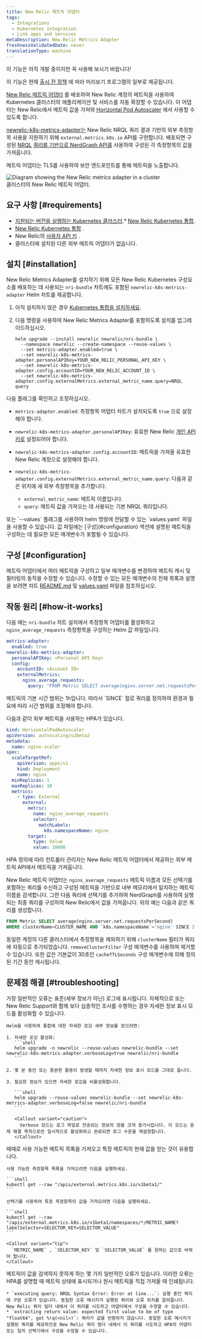 ```yaml
---
title: New Relic 메트릭 어댑터
tags:
  - Integrations
  - Kubernetes integration
  - Link apps and services
metaDescription: New Relic Metrics Adapter
freshnessValidatedDate: never
translationType: machine
---
```


<Callout title="시사">
  이 기능은 아직 개발 중이지만 꼭 사용해 보시기 바랍니다!

  이 기능은 현재 [출시 전 정책](/docs/licenses/license-information/referenced-policies/new-relic-pre-release-policy) 에 따라 미리보기 프로그램의 일부로 제공됩니다.
</Callout>

[New Relic 메트릭 어댑터](https://github.com/newrelic/newrelic-k8s-metrics-adapter) 를 배포하여 New Relic 계정의 메트릭을 사용하여 Kubernetes 클러스터의 애플리케이션 및 서비스를 자동 확장할 수 있습니다. 이 어댑터는 New Relic에서 메트릭 값을 가져와 [Horizontal Pod Autoscaler](https://kubernetes.io/docs/tasks/run-application/horizontal-pod-autoscale/) 에서 사용할 수 있도록 합니다.

[newrelic-k8s-metrics-adapter는](https://github.com/newrelic/newrelic-k8s-metrics-adapter) New Relic NRQL 쿼리 결과 기반의 외부 측정항목 사용을 지원하기 위해 `external.metrics.k8s.io` API를 구현합니다. 배포되면 구성된 [NRQL](/docs/query-your-data/nrql-new-relic-query-language/) [쿼리를 기반으로 NerdGraph API를](/docs/apis/nerdgraph/get-started/introduction-new-relic-nerdgraph/) 사용하여 구성된 각 측정항목의 값을 가져옵니다.

메트릭 어댑터는 TLS를 사용하여 보안 엔드포인트를 통해 메트릭을 노출합니다.

<img title="Diagram showing the newrelic metrics adapter in a cluster" alt="Diagram showing the New Relic metrics adapter in a cluster" src="/images/kubernetes_diagram_adapter-diagram.svg" />

<figcaption>
  클러스터의 New Relic 메트릭 어댑터.
</figcaption>

## 요구 사항 [#requirements]

* [지원되는 버전을 실행하는 Kubernetes 클러스터](/docs/kubernetes-pixie/kubernetes-integration/get-started/kubernetes-integration-compatibility-requirements).\* [New Relic Kubernetes 통합](/docs/integrations/kubernetes-integration/installation/kubernetes-integration-install-configure).
* [New Relic Kubernetes 통합](/docs/integrations/kubernetes-integration/installation/kubernetes-integration-install-configure) .
* New Relic의 [사용자 API 키](/docs/apis/intro-apis/new-relic-api-keys/#user-api-key) .
* 클러스터에 설치된 다른 외부 메트릭 어댑터가 없습니다.

## 설치 [#installation]

New Relic Metrics Adapter를 설치하기 위해 모든 New Relic Kubernetes 구성요소를 배포하는 데 사용되는 `nri-bundle` 차트에도 포함된 `newrelic-k8s-metrics-adapter` Helm 차트를 제공합니다.

1. 아직 설치하지 않은 경우 [Kubernetes 통합을 설치하세요](/install/kubernetes).

2. 다음 명령을 사용하여 New Relic Metrics Adapter를 포함하도록 설치를 업그레이드하십시오.

   ```shell
   helm upgrade --install newrelic newrelic/nri-bundle \
     --namespace newrelic --create-namespace --reuse-values \
     --set metrics-adapter.enabled=true \
     --set newrelic-k8s-metrics-adapter.personalAPIKey=YOUR_NEW_RELIC_PERSONAL_API_KEY \
     --set newrelic-k8s-metrics-adapter.config.accountID=YOUR_NEW_RELIC_ACCOUNT_ID \
     --set newrelic-k8s-metrics-adapter.config.externalMetrics.external_metric_name.query=NRQL query
   ```

다음 플래그를 확인하고 조정하십시오.

* `metrics-adapter.enabled`: 측정항목 어댑터 차트가 설치되도록 `true` 으로 설정해야 합니다.

* `newrelic-k8s-metrics-adapter.personalAPIKey`: 유효한 New Relic [개인 API 키로](/docs/apis/intro-apis/new-relic-api-keys/#user-api-key) 설정되어야 합니다.

* `newrelic-k8s-metrics-adapter.config.accountID`: 메트릭을 가져올 유효한 New Relic 계정으로 설정해야 합니다.

* `newrelic-k8s-metrics-adapter.config.externalMetrics.external_metric_name.query`: 다음과 같은 위치에 새 외부 측정항목을 추가합니다.

  * `external_metric_name`: 메트릭 이름입니다.
  * `query`: 메트릭 값을 가져오는 데 사용되는 기본 NRQL 쿼리입니다.

<Callout variant="tip">
  또는 `--values` 플래그를 사용하여 helm 명령에 전달할 수 있는 `values.yaml` 파일을 사용할 수 있습니다. 값 파일에는 [구성](#configuration) 섹션에 설명된 메트릭을 구성하는 데 필요한 모든 매개변수가 포함될 수 있습니다.
</Callout>

## 구성 [#configuration]

메트릭 어댑터에서 여러 메트릭을 구성하고 일부 매개변수를 변경하여 메트릭 캐시 및 필터링의 동작을 수정할 수 있습니다. 수정할 수 있는 모든 매개변수의 전체 목록과 설명을 보려면 차트 [README.md](https://github.com/newrelic/newrelic-k8s-metrics-adapter/blob/main/charts/newrelic-k8s-metrics-adapter/README.md) 및 [values.yaml](https://github.com/newrelic/newrelic-k8s-metrics-adapter/blob/main/charts/newrelic-k8s-metrics-adapter/values.yaml) 파일을 참조하십시오.

## 작동 원리 [#how-it-works]

다음 예는 `nri-bundle` 차트 설치에서 측정항목 어댑터를 활성화하고 `nginx_average_requests` 측정항목을 구성하는 Helm 값 파일입니다.

```yaml
metrics-adapter:
  enabled: true
newrelic-k8s-metrics-adapter:
  personalAPIKey: <Personal API Key>
  config:
    accountID: <Account ID>
    externalMetrics:
      nginx_average_requests:
        query: "FROM Metric SELECT average(nginx.server.net.requestsPerSecond) SINCE 2 MINUTES AGO"
```

<Callout variant="caution">
  메트릭의 기본 시간 범위는 1h입니다. 따라서 `SINCE` 절로 쿼리를 정의하여 환경과 필요에 따라 시간 범위를 조정해야 합니다.
</Callout>

다음과 같이 외부 메트릭을 사용하는 HPA가 있습니다.

```yaml
kind: HorizontalPodAutoscaler
apiVersion: autoscaling/v2beta2
metadata:
  name: nginx-scaler
spec:
  scaleTargetRef:
    apiVersion: apps/v1
    kind: Deployment
    name: nginx
  minReplicas: 1
  maxReplicas: 10
  metrics:
    - type: External
      external:
        metric:
          name: nginx_average_requests
          selector:
            matchLabels:
              k8s.namespaceName: nginx
        target:
          type: Value
          value: 10000
```

HPA 정의에 따라 컨트롤러 관리자는 New Relic 메트릭 어댑터에서 제공하는 외부 메트릭 API에서 메트릭을 가져옵니다.

New Relic 메트릭 어댑터는 `nginx_average_requests` 메트릭 이름과 모든 선택기를 포함하는 쿼리를 수신하고 구성된 메트릭을 기반으로 내부 메모리에서 일치하는 메트릭 이름을 검색합니다. 그런 다음 쿼리에 선택기를 추가하여 NerdGraph를 사용하여 실행되는 최종 쿼리를 구성하여 New Relic에서 값을 가져옵니다. 위의 예는 다음과 같은 쿼리를 생성합니다.

```sql
FROM Metric SELECT average(nginx.server.net.requestsPerSecond) 
WHERE clusterName=CLUSTER_NAME AND `k8s.namespaceName`='nginx' SINCE 2 MINUTES AGO
```

동일한 계정의 다른 클러스터에서 측정항목을 제외하기 위해 `clusterName` 필터가 쿼리에 자동으로 추가되었습니다. `removeClusterFilter` 구성 매개변수를 사용하여 제거할 수 있습니다. 또한 값은 기본값이 30초인 `cacheTTLSeconds` 구성 매개변수에 의해 정의된 기간 동안 캐시됩니다.

## 문제점 해결 [#troubleshooting]

<CollapserGroup>
  <Collapser className="freq-link" id="verbose-helm" title="자세한 로그 가져오기">
    가장 일반적인 오류는 표준(세부 정보가 아닌) 로그에 표시됩니다. 자체적으로 또는 New Relic Support와 함께 보다 심층적인 조사를 수행하는 경우 자세한 정보 표시 모드를 활성화할 수 있습니다.

    Helm을 사용하여 통합에 대한 자세한 로깅 세부 정보를 얻으려면:

    1. 자세한 로깅 활성화:
       ```shell
       helm upgrade -n newrelic --reuse-values newrelic-bundle --set newrelic-k8s-metrics-adapter.verboseLog=true newrelic/nri-bundle
       ```

    2. 몇 분 동안 또는 충분한 활동이 발생할 때까지 자세한 정보 표시 모드를 그대로 둡니다.

    3. 필요한 정보가 있으면 자세한 로깅을 비활성화합니다.

       ```shell
       helm upgrade --reuse-values newrelic-bundle --set newrelic-k8s-metrics-adapter.verboseLog=false newrelic/nri-bundle
       ```

       <Callout variant="caution">
         Verbose 모드는 로그 파일로 전송되는 정보의 양을 크게 증가시킵니다. 이 모드는 문제 해결 목적으로만 일시적으로 활성화하고 완료되면 로그 수준을 재설정합니다.
       </Callout>
  </Collapser>

  <Collapser className="freq-link" id="verbose-helm" title="원시 측정항목 가져오기">
    때때로 사용 가능한 메트릭 목록을 가져오고 특정 메트릭의 현재 값을 얻는 것이 유용합니다.

    사용 가능한 측정항목 목록을 가져오려면 다음을 실행하세요.

    ```shell
    kubectl get --raw "/apis/external.metrics.k8s.io/v1beta1/"
    ```

    선택기를 사용하여 특정 측정항목의 값을 가져오려면 다음을 실행하세요.

    ```shell
    kubectl get --raw "/apis/external.metrics.k8s.io/v1beta1/namespaces/*/METRIC_NAME?labelSelector=SELECTOR_KEY=SELECTOR_VALUE"
    ```

    <Callout variant="tip">
      `METRIC_NAME` , `SELECTOR_KEY` 및 `SELECTOR_VALUE` 를 원하는 값으로 바꿔야 합니다.
    </Callout>
  </Collapser>

  <Collapser className="freq-link" id="verbose-helm" title="측정항목이 작동하지 않음">
    메트릭이 값을 검색하지 못하게 하는 몇 가지 일반적인 오류가 있습니다. 이러한 오류는 HPA를 설명할 때 메트릭 상태에 표시되거나 원시 메트릭을 직접 가져올 때 인쇄됩니다.

    * `executing query: NRQL Syntax Error: Error at line...`: 실행 중인 쿼리에 구문 오류가 있습니다. 동일한 오류 메시지가 실행된 쿼리와 오류 위치를 알려줍니다. New Relic 쿼리 빌더 내에서 이 쿼리를 시도하고 어댑터에서 구성을 수정할 수 있습니다.
    * `extracting return value: expected first value to be of type "float64", got %!q(<nil>)`: 쿼리가 값을 반환하지 않습니다. 동일한 오류 메시지가 실행된 쿼리를 제공하므로 New Relic 쿼리 빌더 내에서 이 쿼리를 시도하고 HPA의 어댑터 또는 일치 선택기에서 구성을 수정할 수 있습니다.
  </Collapser>
</CollapserGroup>